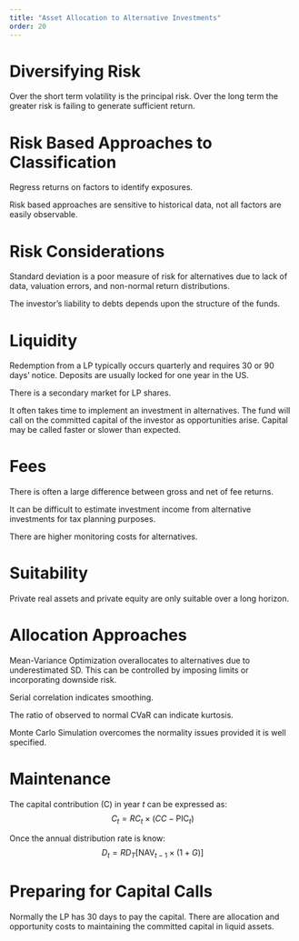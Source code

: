 ```yaml
---
title: "Asset Allocation to Alternative Investments"
order: 20
---
```


# Diversifying Risk

Over the short term volatility is the principal risk. Over the long term the greater risk is failing to generate sufficient return.

# Risk Based Approaches to Classification

Regress returns on factors to identify exposures.

Risk based approaches are sensitive to historical data, not all factors are easily observable.

# Risk Considerations

Standard deviation is a poor measure of risk for alternatives due to lack of data, valuation errors, and non-normal return distributions.

The investor's liability to debts depends upon the structure of the funds. 

# Liquidity

Redemption from a LP typically occurs quarterly and requires 30 or 90 days' notice. Deposits are usually locked for one year in the US.

There is a secondary market for LP shares.

It often takes time to implement an investment in alternatives. The fund will call on the committed capital of the investor as opportunities arise. Capital may be called faster or slower than expected.

# Fees

There is often a large difference between gross and net of fee returns. 

It can be difficult to estimate investment income from alternative investments for tax planning purposes.

There are higher monitoring costs for alternatives.

# Suitability

Private real assets and private equity are only suitable over a long horizon.

# Allocation Approaches

Mean-Variance Optimization overallocates to alternatives due to underestimated SD. This can be controlled by imposing limits or incorporating downside risk.

Serial correlation indicates smoothing.

The ratio of observed to normal CVaR can indicate kurtosis.

Monte Carlo Simulation overcomes the normality issues provided it is well specified.

# Maintenance

The capital contribution \(C\) in year $t$ can be expressed as:
$$
  C_t = RC_t \times (CC - \text{PIC}_t)
$$

Once the annual distribution rate is know:
$$
  D_t = RD_T [\text{NAV}_{t-1} \times (1+G)]
$$

# Preparing for Capital Calls

Normally the LP has 30 days to pay the capital. There are allocation and opportunity costs to maintaining the committed capital in liquid assets.
